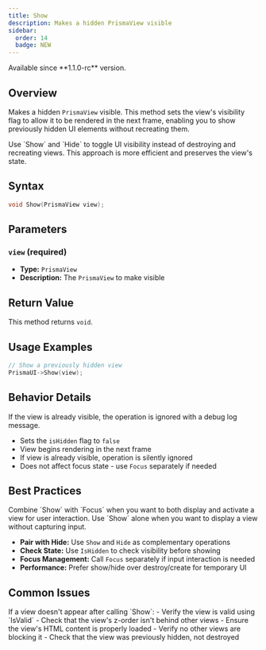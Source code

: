```yaml
---
title: Show
description: Makes a hidden PrismaView visible
sidebar:
  order: 14
  badge: NEW
---
```



<Aside type="note" title="Availability">
Available since **1.1.0-rc** version.
</Aside>

## Overview

Makes a hidden `PrismaView` visible. This method sets the view's visibility flag to allow it to be rendered in the next frame, enabling you to show previously hidden UI elements without recreating them.

<Aside type="tip" title="Efficient UI Management">
Use `Show` and `Hide` to toggle UI visibility instead of destroying and recreating views. This approach is more efficient and preserves the view's state.
</Aside>

## Syntax

```cpp
void Show(PrismaView view);
```

## Parameters

### `view` (required)
- **Type:** `PrismaView`
- **Description:** The `PrismaView` to make visible

## Return Value

This method returns `void`.

## Usage Examples

<Tabs>
<TabItem label="Basic Usage">

```cpp
// Show a previously hidden view
PrismaUI->Show(view);
```

</TabItem>
</Tabs>

## Behavior Details

<Aside type="caution" title="Operation Queue">
If the view is already visible, the operation is ignored with a debug log message.
</Aside>

- Sets the `isHidden` flag to `false`
- View begins rendering in the next frame
- If view is already visible, operation is silently ignored
- Does not affect focus state - use `Focus` separately if needed

## Best Practices

<Aside type="tip" title="State Management">
Combine `Show` with `Focus` when you want to both display and activate a view for user interaction. Use `Show` alone when you want to display a view without capturing input.
</Aside>

- **Pair with Hide:** Use `Show` and `Hide` as complementary operations
- **Check State:** Use `IsHidden` to check visibility before showing
- **Focus Management:** Call `Focus` separately if input interaction is needed
- **Performance:** Prefer show/hide over destroy/create for temporary UI

## Common Issues

<Aside type="caution" title="Troubleshooting">
If a view doesn't appear after calling `Show`:
- Verify the view is valid using `IsValid`
- Check that the view's z-order isn't behind other views
- Ensure the view's HTML content is properly loaded
- Verify no other views are blocking it
- Check that the view was previously hidden, not destroyed
</Aside>

